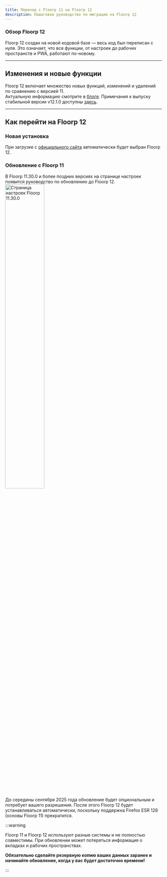 ```yaml
---
title: Переход с Floorp 11 на Floorp 12
description: Пошаговое руководство по миграции на Floorp 12
---
```



### Обзор Floorp 12

Floorp 12 создан на новой кодовой базе — весь код был переписан с нуля. 
Это означает, что все функции, от настроек до рабочих пространств и PWA, работают по-новому.


<hr />

## Изменения и новые функции

Floorp 12 включает множество новых функций, изменений и удалений по сравнению с версией 11.  
Актуальную информацию смотрите в [блоге](https://blog.floorp.app).
Примечания к выпуску стабильной версии v12.1.0 доступны [здесь](https://blog.floorp.app/release/12.1.0.html).

<hr />

## Как перейти на Floorp 12

### Новая установка

При загрузке с [официального сайта](https://floorp.app) автоматически будет выбран Floorp 12.

### Обновление с Floorp 11

В Floorp 11.30.0 и более поздних версиях на странице настроек появится руководство по обновлению до Floorp 12.
<img src={Upgrade} width="50%" alt="Страница настроек Floorp 11.30.0"/>

До середины сентября 2025 года обновление будет опциональным и потребует вашего разрешения. 
После этого Floorp 12 будет устанавливаться автоматически, поскольку поддержка Firefox ESR 128 (основы Floorp 11) прекратится.

:::warning

Floorp 11 и Floorp 12 используют разные системы и не полностью совместимы. 
При обновлении может потеряться информация о вкладках и рабочих пространствах.

**Обязательно сделайте резервную копию ваших данных заранее и начинайте обновление, когда у вас будет достаточно времени!**

:::

<Support />